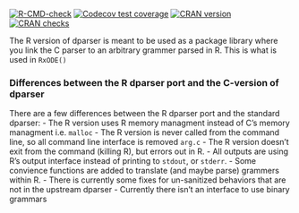 [![R-CMD-check](https://github.com/nlmixrdevelopment/dparser-R/workflows/R-CMD-check/badge.svg)](https://github.com/nlmixrdevelopment/dparser-R/actions)
[![Codecov test coverage](https://codecov.io/gh/nlmixrdevelopment/dparser-R/branch/master/graph/badge.svg)](https://codecov.io/gh/nlmixrdevelopment/dparser-R?branch=master)
[![CRAN version](http://www.r-pkg.org/badges/version/dparser)](https://cran.r-project.org/package=dparser)
[![CRAN checks](https://cranchecks.info/badges/summary/dparser)](https://cran.r-project.org/web/checks/check_results_dparser.html)

The R version of dparser is meant to be used as a package library
where you link the C parser to an arbitrary grammer parsed in R.  This
is what is used in `RxODE()`

### Differences between the R dparser port and the C-version of dparser

There are a few differences between the R dparser port and the standard dparser:
- The R version uses R memory managment instead of C's memory managment i.e. `malloc`
- The R version is never called from the command line, so all command line interface is removed `arg.c`
- The R version doesn't exit from the command (killing R), but errors out in R.
- All outputs are using R's output interface instead of printing to `stdout`, or `stderr`.
- Some convience functions are added to translate (and maybe parse) grammers within R.
- There is currently some fixes for un-sanitized behaviors that are not in the upstream dparser
- Currently there isn't an interface to use binary grammars
